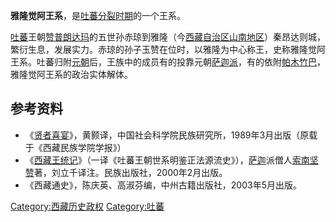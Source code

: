 {{西藏歷史}}
'''雅隆觉阿王系'''，是[[吐蕃分裂时期|吐蕃分裂时期]]的一个王系。

[[吐蕃|吐蕃]]王朝[[赞普|赞普]][[朗达玛|朗达玛]]的五世孙赤琼到雅隆（今[[西藏自治区|西藏自治区]][[山南地区|山南地区]]）秦昂达则城，繁衍生息，发展实力。赤琼的孙子玉赞在位时，以雅隆为中心称王，史称雅隆觉阿王系。吐蕃归附[[元朝|元朝]]后，王族中的成员有的投靠元朝[[萨迦派|萨迦派]]，有的依附[[帕木竹巴|帕木竹巴]]，雅隆觉阿王系的政治实体解体。

==参考资料==
* 《[[贤者喜宴|贤者喜宴]]》，黄颢译，中国社会科学院民族研究所，1989年3月出版（原载于《西藏民族学院学报》）
* 《[[西藏王统记|西藏王统记]]》（一译《吐蕃王朝世系明鉴正法源流史》），[[萨迦|萨迦]]派僧人[[索南坚赞|索南坚赞]]著，刘立千译注。民族出版社，2000年2月出版。
*《西藏通史》，陈庆英、高淑芬编，中州古籍出版社，2003年5月出版。
{{FiveDynasties-song-liao-jin}}
[[Category:西藏历史政权|Category:西藏历史政权]]
[[Category:吐蕃|Category:吐蕃]]